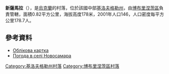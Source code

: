 {{coord|47|57|9|N|31|58|51|E|scale:100000_region:UA|display=title}}

'''新薩馬拉'''（{{lang-uk|Новосамара}}），是[[烏克蘭|烏克蘭]]的村落，位於該國中部[[基洛夫格勒州|基洛夫格勒州]]，由[[博布里涅茨區|博布里涅茨區]]負責管轄，面積0.82平方公里，海拔高度178米，2001年人口146，人口密度每平方公里178.7人。

==參考資料==
* [http://gska2.rada.gov.ua/pls/z7502/A005?rdat1=11.11.2008&rf7571=16389 Облікова картка]{{dead link|date=2018年3月 |bot=InternetArchiveBot |fix-attempted=yes }}
* [http://weather.in.ua/ua/kirovogradskaja/17997 Погода в селі Новосамара] {{Wayback|url=http://weather.in.ua/ua/kirovogradskaja/17997 |date=20111220195656 }}

{{DEFAULTSORT:Новосамара}}
[[Category:基洛夫格勒州村落|Category:基洛夫格勒州村落]]
[[Category:博布里涅茨區村落|Category:博布里涅茨區村落]]


{{Kirovohrad-geo-stub}}